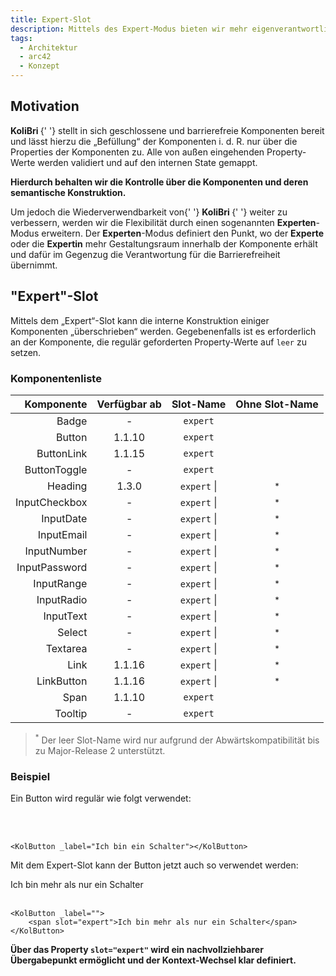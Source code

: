 ```yaml
---
title: Expert-Slot
description: Mittels des Expert-Modus bieten wir mehr eigenverantwortliche Freiheiten an.
tags:
  - Architektur
  - arc42
  - Konzept
---
```



## Motivation

<p>
	<strong>
		<kol-abbr _tooltip-align="right" _title="Komponenten-Bibliothek für die Barrierefreiheit">
			KoliBri
		</kol-abbr>
	</strong>{' '}
	stellt in sich geschlossene und barrierefreie Komponenten bereit und lässt hierzu die „Befüllung“ der Komponenten i. d. R. nur über die Properties der
	Komponenten zu. Alle von außen eingehenden Property-Werte werden validiert und auf den internen State gemappt.
</p>
<p>
	<kol-indented-text>
		<strong>Hierdurch behalten wir die Kontrolle über die Komponenten und deren semantische Konstruktion.</strong>
	</kol-indented-text>
</p>
<p>
	Um jedoch die Wiederverwendbarkeit von{' '}
	<strong>
		<kol-abbr _tooltip-align="right" _title="Komponenten-Bibliothek für die Barrierefreiheit">
			KoliBri
		</kol-abbr>
	</strong>{' '}
	weiter zu verbessern, werden wir die Flexibilität durch einen sogenannten <strong>Experten</strong>-Modus erweitern. Der <strong>Experten</strong>-Modus
	definiert den Punkt, wo der <strong>Experte</strong> oder die <strong>Expertin</strong> mehr Gestaltungsraum innerhalb der Komponente erhält und dafür im
	Gegenzug die Verantwortung für die Barrierefreiheit übernimmt.
</p>

## "Expert"-Slot

<p>
	Mittels dem „Expert“-Slot kann die interne Konstruktion einiger Komponenten „überschrieben“ werden. Gegebenenfalls ist es erforderlich an der Komponente, die
	regulär geforderten Property-Werte auf <code>leer</code> zu setzen.
</p>

### Komponentenliste

|    Komponente | Verfügbar ab |              Slot-Name               | Ohne Slot-Name |
| ------------: | :----------: | :----------------------------------: | :------------: |
|         Badge |      -       |         <code>expert</code>          |
|        Button |    1.1.10    |         <code>expert</code>          |
|    ButtonLink |    1.1.15    |         <code>expert</code>          |
|  ButtonToggle |      -       |         <code>expert</code>          |
|       Heading |    1.3.0     | <code>expert</code> \| <code></code> | <sup>\*</sup>  |
| InputCheckbox |      -       | <code>expert</code> \| <code></code> | <sup>\*</sup>  |
|     InputDate |      -       | <code>expert</code> \| <code></code> | <sup>\*</sup>  |
|    InputEmail |      -       | <code>expert</code> \| <code></code> | <sup>\*</sup>  |
|   InputNumber |      -       | <code>expert</code> \| <code></code> | <sup>\*</sup>  |
| InputPassword |      -       | <code>expert</code> \| <code></code> | <sup>\*</sup>  |
|    InputRange |      -       | <code>expert</code> \| <code></code> | <sup>\*</sup>  |
|    InputRadio |      -       | <code>expert</code> \| <code></code> | <sup>\*</sup>  |
|     InputText |      -       | <code>expert</code> \| <code></code> | <sup>\*</sup>  |
|        Select |      -       | <code>expert</code> \| <code></code> | <sup>\*</sup>  |
|      Textarea |      -       | <code>expert</code> \| <code></code> | <sup>\*</sup>  |
|          Link |    1.1.16    | <code>expert</code> \| <code></code> | <sup>\*</sup>  |
|    LinkButton |    1.1.16    | <code>expert</code> \| <code></code> | <sup>\*</sup>  |
|          Span |    1.1.10    |         <code>expert</code>          |
|       Tooltip |      -       |         <code>expert</code>          |

> <sup>*</sup> Der leer Slot-Name wird nur aufgrund der Abwärtskompatibilität bis zu Major-Release 2 unterstützt.

### Beispiel

<p>Ein Button wird regulär wie folgt verwendet:</p>

<KolButton _label="Ich bin ein Schalter"></KolButton>
<br />
<br />

```tsx
<KolButton _label="Ich bin ein Schalter"></KolButton>
```

<p>Mit dem Expert-Slot kann der Button jetzt auch so verwendet werden:</p>

<KolButton _label="">
	<span slot="expert">Ich bin mehr als nur ein Schalter</span>
</KolButton>
<br />
<br />

```tsx
<KolButton _label="">
	<span slot="expert">Ich bin mehr als nur ein Schalter</span>
</KolButton>
```

<p>
	<kol-alert _type="info">
		<strong>
			Über das Property <code>slot="expert"</code> wird ein nachvollziehbarer Übergabepunkt ermöglicht und der Kontext-Wechsel klar definiert.
		</strong>
	</kol-alert>
</p>
